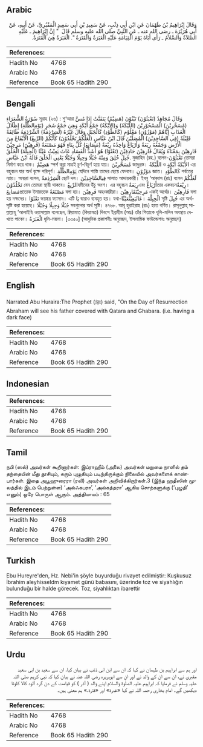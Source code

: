 ## Arabic


<div dir="rtl" lang="ar" style={{fontSize:'larger',backgroundColor:'#f8f9fa',padding:20}}>
وَقَالَ إِبْرَاهِيمُ بْنُ طَهْمَانَ عَنِ ابْنِ أَبِي ذِئْبٍ، عَنْ سَعِيدِ بْنِ أَبِي سَعِيدٍ الْمَقْبُرِيِّ، عَنْ أَبِيهِ، عَنْ أَبِي هُرَيْرَةَ ـ رضى الله عنه ـ عَنِ النَّبِيِّ صلى الله عليه وسلم قَالَ ‏ "‏ إِنَّ إِبْرَاهِيمَ ـ عَلَيْهِ الصَّلاَةُ وَالسَّلاَمُ ـ رَأَى أَبَاهُ يَوْمَ الْقِيَامَةِ عَلَيْهِ الْغَبَرَةُ وَالْقَتَرَةُ ‏"‏‏.‏ الْغَبَرَةُ هِيَ الْقَتَرَةُ‏.‏
</div>
<div style={{backgroundColor:'#f8f9fa',padding:20, marginBottom: 10}}><table> <thead> <tr> <th>References:</th> <th></th> </tr> </thead> <tbody><tr><td>Hadith No</td><td>4768</td></tr><tr><td>Arabic No</td><td>4768</td></tr><tr><td>Reference</td><td>Book 65 Hadith 290</td></tr></tbody></table></div>

## Bengali


<div dir="ltr" lang="bn" style={{fontSize:'larger',backgroundColor:'#f8f9fa',padding:20}}>
سُوْرَةُ الشُّعَرَاءِ সূরাহ (২৬) : শু‘আরা وَقَالَ مُجَاهِدٌ (تَعْبَثُوْنَ) تَبْنُوْنَ (هَضِيْمٌ) يَتَفَتَّتُ إِذَا مُسَّ (مُسَحَّرِيْنَ) الْمَسْحُوْرِيْنَ (اللَّيْكَةُ) وَ(الأَيْكَةُ) جَمْعُ أَيْكَةٍ وَهِيَ جَمْعُ شَجَرٍ (يَوْمِالظُّلَّةِ) إِظْلَالُ الْعَذَابِ إِيَّاهُمْ (مَوْزُوْنٍ) مَعْلُوْمٍ (كَالطَّوْدِ) كَالْجَبَلِ وَقَالَ غَيْرُهُ (لَشِرْذِمَةٌ) الشِّرْذِمَةُ طَائِفَةٌ قَلِيْلَةٌ (فِي السَّاجِدِيْنَ) الْمُصَلِّيْنَ قَالَ ابْنُ عَبَّاسٍ (لَعَلَّكُمْ تَخْلُدُوْنَ) كَأَنَّكُمْ (الرِّيعُ) الْأَيْفَاعُ مِنَ الْأَرْضِ وَجَمْعُهُ رِيَعَةٌ وَأَرْيَاعٌ وَاحِدُهُ رِيْعَةٌ (مَصَانِعَ) كُلُّ بِنَاءٍ فَهُوَ مَصْنَعَةٌ (فَرِهِيْنَ) مَرِحِيْنَ فَارِهِيْنَ بِمَعْنَاهُ وَيُقَالُ فَارِهِيْنَ حَاذِقِيْنَ (تَعْثَوْا) هُوَ أَشَدُّ الْفَسَادِ عَاثَ يَعِيْثُ عَيْثًا (الْجِبِلَّةَ) الْخَلْقُ جُبِلَ خُلِقَ وَمِنْهُ جُبُلًا وَجِبِلًا وَجُبْلًا يَعْنِي الْخَلْقَ قَالَهُ ابْنُ عَبَّاسٍ. মুজাহিদ (রহ.) বলেন-تَعْبَثُوْنَ তোমরা নির্মাণ করে থাক। هَضِيْمٌ স্পর্শ করা মাত্রই চূর্ণ-বিচূর্ণ হয়ে যায়। مُسَحَّرِيْنَ জাদুগ্রস্ত। اللَّيْكَةُ ও الأَيْكَةُ أَيْكَةٍ এর বহুবচন যার অর্থ বৃক্ষে পরিপূর্ণ। يَوْمِالظُّلَّةِ যেদিনে শাস্তি তাদের ছেয়ে ফেলবে। مَوْزُوْنٍ জ্ঞাত। كَالطَّوْدِ পর্বতের ন্যায়। অন্যরা বলেন, الَشِرْذِمَةٌ ছোট দল। فِيالسَّاجِدِيْنَ সালাত আদায়কারী। ইবনু ‘আব্বাস (রাঃ) বলেন لَعَلَّكُمْ تَخْلُدُوْنَ যেন তোমরা স্থায়ী থাকবে। الرِّيعُযমীনের উঁচু অংশ। এর বহুবচন رِيَعَةٌএবং أَرْيَاعٌতার একবচনرِيْعَةٌ।مَصَانِعَপ্রত্যেক ইমারতকে مَصْنَعَةٌ বলা হয়। فَرِهِيْنَ অহংকারীরা। مَرِحِيْنَفَارِهِيْنَ একই অর্থের। فَارِهِيْنَ বলা হয় দক্ষদের। تَعْثَوْا ভয়ঙ্কর ফ্যাসাদ। এটি يَا দ্বারাও ব্যবহৃত হয়। যথা-عَاثَيَعِيْثُعَيْثًا। الْجِبِلَّةَ সৃষ্টি جُبِلَ এর অর্থ-সৃষ্টি করা হয়েছে। جُبُلًا وَجِبِلًا وَجُبْلًا সবগুলোর অর্থ সৃষ্টি। ৪৭৬৮. আবূ হুরাইরাহ (রাঃ) হতে বর্ণিত। রাসূলুল্লাহ্ সাল্লাল্লাহু ‘আলাইহি ওয়াসাল্লাম বলেছেন, ক্বিয়ামাত (কিয়ামত) দিবসে ইব্রাহীম (আঃ) তাঁর পিতাকে ধূলি-মলিন অবস্থায় দেখতে পাবেন। الْغَبَرَةُ ধূলি-ময়লা। [৩৩৫০] (আধুনিক প্রকাশনীঃ অনুচ্ছেদ, ইসলামিক ফাউন্ডেশনঃ অনুচ্ছেদ)
</div>
<div style={{backgroundColor:'#f8f9fa',padding:20, marginBottom: 10}}><table> <thead> <tr> <th>References:</th> <th></th> </tr> </thead> <tbody><tr><td>Hadith No</td><td>4768</td></tr><tr><td>Arabic No</td><td>4768</td></tr><tr><td>Reference</td><td>Book 65 Hadith 290</td></tr></tbody></table></div>

## English


<div dir="ltr" lang="en" style={{fontSize:'larger',backgroundColor:'#f8f9fa',padding:20}}>
Narrated Abu Huraira:The Prophet (ﷺ) said, "On the Day of Resurrection Abraham will see his father covered with Qatara and Ghabara. (i.e. having a dark face)
</div>
<div style={{backgroundColor:'#f8f9fa',padding:20, marginBottom: 10}}><table> <thead> <tr> <th>References:</th> <th></th> </tr> </thead> <tbody><tr><td>Hadith No</td><td>4768</td></tr><tr><td>Arabic No</td><td>4768</td></tr><tr><td>Reference</td><td>Book 65 Hadith 290</td></tr></tbody></table></div>

## Indonesian


<div dir="ltr" lang="id" style={{fontSize:'larger',backgroundColor:'#f8f9fa',padding:20}}>

</div>
<div style={{backgroundColor:'#f8f9fa',padding:20, marginBottom: 10}}><table> <thead> <tr> <th>References:</th> <th></th> </tr> </thead> <tbody><tr><td>Hadith No</td><td>4768</td></tr><tr><td>Arabic No</td><td>4768</td></tr><tr><td>Reference</td><td>Book 65 Hadith 290</td></tr></tbody></table></div>

## Tamil


<div dir="ltr" lang="ta" style={{fontSize:'larger',backgroundColor:'#f8f9fa',padding:20}}>
நபி (ஸல்) அவர்கள் கூறினார்கள்: இப்ராஹீம் (அலை) அவர்கள் மறுமை நாளில் தம் தந்தையின் மீது தூசியும், கரும் புழுதியும் படிந்திருக்கும் நிலையில் அவர்களைக் காண்பார்கள். இதை அபூஹுரைரா (ரலி) அவர்கள் அறிவிக்கிறார்கள்.3 (இந்த ஹதீஸின் மூலத்தில் இடம் பெற்றுள்ள) ‘அல்ஃகபரா’, ‘அல்கத்தரா’ ஆகிய சொற்களுக்கு (‘புழுதி’ எனும்) ஒரே பொருள் ஆகும். அத்தியாயம் : 65
</div>
<div style={{backgroundColor:'#f8f9fa',padding:20, marginBottom: 10}}><table> <thead> <tr> <th>References:</th> <th></th> </tr> </thead> <tbody><tr><td>Hadith No</td><td>4768</td></tr><tr><td>Arabic No</td><td>4768</td></tr><tr><td>Reference</td><td>Book 65 Hadith 290</td></tr></tbody></table></div>

## Turkish


<div dir="ltr" lang="tr" style={{fontSize:'larger',backgroundColor:'#f8f9fa',padding:20}}>
Ebu Hureyre'den, Hz. Nebi'in şöyle buyurduğu rivayet edilmiştir: Kuşkusuz İbrahim aleyhisseldm kıyamet günü babasını, üzerinde toz ve siyahlığın bulunduğu bir halde görecek. Toz, siyahlıktan ibarettir
</div>
<div style={{backgroundColor:'#f8f9fa',padding:20, marginBottom: 10}}><table> <thead> <tr> <th>References:</th> <th></th> </tr> </thead> <tbody><tr><td>Hadith No</td><td>4768</td></tr><tr><td>Arabic No</td><td>4768</td></tr><tr><td>Reference</td><td>Book 65 Hadith 290</td></tr></tbody></table></div>

## Urdu


<div dir="rtl" lang="ur" style={{fontSize:'larger',backgroundColor:'#f8f9fa',padding:20}}>
اور ہم سے ابراہیم بن طہمان نے کہا کہ ان سے ابن ابی ذئب نے بیان کیا، ان سے سعید بن ابی سعید مقبری نے، ان سے ان کے والد نے اور ان سے ابوہریرہ رضی اللہ عنہ نے بیان کیا کہ نبی کریم صلی اللہ علیہ وسلم نے فرمایا کہ ابراہیم علیہ الصلٰوۃ والسلام اپنے والد ( آذر ) کو قیامت کے دن گرد آلود کالا کلوٹا دیکھیں گے۔ امام بخاری رحمہ اللہ نے کہا «غبرة» اور «قترة‏.‏» ہم معنی ہیں۔
</div>
<div style={{backgroundColor:'#f8f9fa',padding:20, marginBottom: 10}}><table> <thead> <tr> <th>References:</th> <th></th> </tr> </thead> <tbody><tr><td>Hadith No</td><td>4768</td></tr><tr><td>Arabic No</td><td>4768</td></tr><tr><td>Reference</td><td>Book 65 Hadith 290</td></tr></tbody></table></div>